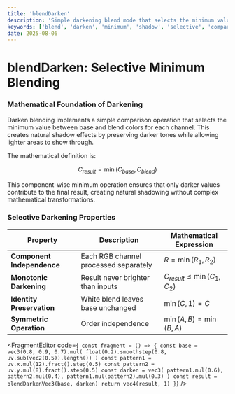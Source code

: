 ```yaml
---
title: 'blendDarken'
description: 'Simple darkening blend mode that selects the minimum value between base and blend colors'
keywords: ['blend', 'darken', 'minimum', 'shadow', 'selective', 'comparison']
date: 2025-08-06
---
```



# blendDarken: Selective Minimum Blending

### Mathematical Foundation of Darkening

Darken blending implements a simple comparison operation that selects the minimum value between base and blend colors for each channel. This creates natural shadow effects by preserving darker tones while allowing lighter areas to show through.

The mathematical definition is:

$$
C_{result} = \min(C_{base}, C_{blend})
$$

This component-wise minimum operation ensures that only darker values contribute to the final result, creating natural shadowing without complex mathematical transformations.

### Selective Darkening Properties

| Property                   | Description                           | Mathematical Expression          |
| -------------------------- | ------------------------------------- | -------------------------------- |
| **Component Independence** | Each RGB channel processed separately | $R = \min(R_1, R_2)$             |
| **Monotonic Darkening**    | Result never brighter than inputs     | $C_{result} \leq \min(C_1, C_2)$ |
| **Identity Preservation**  | White blend leaves base unchanged     | $\min(C, 1) = C$                 |
| **Symmetric Operation**    | Order independence                    | $\min(A, B) = \min(B, A)$        |

<FragmentEditor
        code={`
const fragment = () => {
        const base = vec3(0.8, 0.9, 0.7).mul(
                float(0.2).smoothstep(0.8, uv.sub(vec2(0.5)).length())
        )
        const pattern1 = uv.x.mul(12).fract().step(0.5)
        const pattern2 = uv.y.mul(8).fract().step(0.5)
        const darken = vec3(
                pattern1.mul(0.6),
                pattern2.mul(0.4),
                pattern1.mul(pattern2).mul(0.3)
        )
        const result = blendDarkenVec3(base, darken)
        return vec4(result, 1)
}`}
/>
